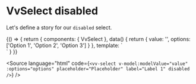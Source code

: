 
<Meta title="Components/Select/Props/disabled" />

# VvSelect disabled

Let's define a story for our `disabled` select.

<Canvas>
	<Story name="disabled">
		{() => {
			return {
				components: { VvSelect },
				data() {
					return {
						value: '',
						options: ['Option 1', 'Option 2', 'Option 3']
					}
				},
				template: `<div class="w-1/2">
						<vv-select v-model:modelValue="value" :options="options" placeholder="Placeholder" label="Label 1" disabled />
					</div>`
			}
		}}
	</Story>
</Canvas>

<Source
	language="html"
	code={`<vv-select v-model:modelValue="value" :options="options" placeholder="Placeholder" label="Label 1" disabled />`}
/>
